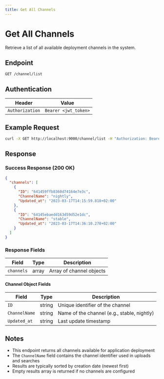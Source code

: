```yaml
---
title: Get All Channels
---
```


# Get All Channels

Retrieve a list of all available deployment channels in the system.

## Endpoint

```
GET /channel/list
```

## Authentication

| Header | Value |
|--------|-------|
| `Authorization` | `Bearer <jwt_token>` |

## Example Request

```bash
curl -X GET http://localhost:9000/channel/list -H "Authorization: Bearer <jwt_token>"
```

## Response

### Success Response (200 OK)

```json
{
  "channels": [
    {
      "ID": "641459ffb8360d74164e7e3c",
      "ChannelName": "nightly",
      "Updated_at": "2023-03-17T14:15:59.818+02:00"
    },
    {
      "ID": "64145ebaedd163d59d52e1dc",
      "ChannelName": "stable",
      "Updated_at": "2023-03-17T14:36:10.278+02:00"
    }
  ]
}
```

### Response Fields

| Field | Type | Description |
|-------|------|-------------|
| `channels` | array | Array of channel objects |

#### Channel Object Fields

| Field | Type | Description |
|-------|------|-------------|
| `ID` | string | Unique identifier of the channel |
| `ChannelName` | string | Name of the channel (e.g., stable, nightly) |
| `Updated_at` | string | Last update timestamp |

## Notes

- This endpoint returns all channels available for application deployment
- The `ChannelName` field contains the channel identifier used in uploads and searches
- Results are typically sorted by creation date (newest first)
- Empty results array is returned if no channels are configured